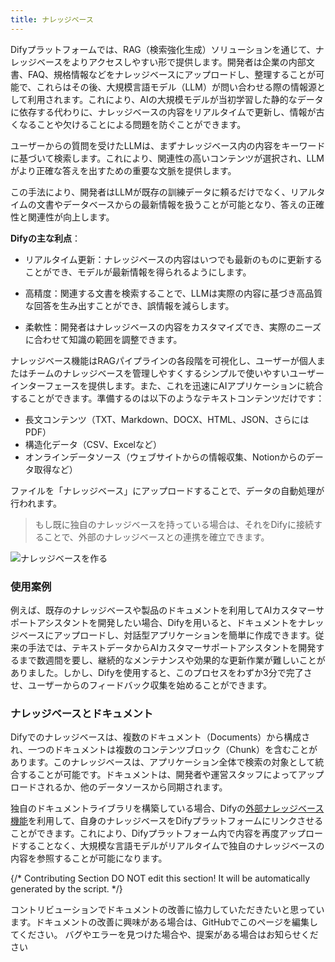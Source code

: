 ```yaml
---
title: ナレッジベース
---
```


Difyプラットフォームでは、RAG（検索強化生成）ソリューションを通じて、ナレッジベースをよりアクセスしやすい形で提供します。開発者は企業の内部文書、FAQ、規格情報などをナレッジベースにアップロードし、整理することが可能で、これらはその後、大規模言語モデル（LLM）が問い合わせる際の情報源として利用されます。これにより、AIの大規模モデルが当初学習した静的なデータに依存する代わりに、ナレッジベースの内容をリアルタイムで更新し、情報が古くなることや欠けることによる問題を防ぐことができます。

ユーザーからの質問を受けたLLMは、まずナレッジベース内の内容をキーワードに基づいて検索します。これにより、関連性の高いコンテンツが選択され、LLMがより正確な答えを出すための重要な文脈を提供します。

この手法により、開発者はLLMが既存の訓練データに頼るだけでなく、リアルタイムの文書やデータベースからの最新情報を扱うことが可能となり、答えの正確性と関連性が向上します。

**Difyの主な利点**：

* リアルタイム更新：ナレッジベースの内容はいつでも最新のものに更新することができ、モデルが最新情報を得られるようにします。

* 高精度：関連する文書を検索することで、LLMは実際の内容に基づき高品質な回答を生み出すことができ、誤情報を減らします。

* 柔軟性：開発者はナレッジベースの内容をカスタマイズでき、実際のニーズに合わせて知識の範囲を調整できます。

ナレッジベース機能はRAGパイプラインの各段階を可視化し、ユーザーが個人またはチームのナレッジベースを管理しやすくするシンプルで使いやすいユーザーインターフェースを提供します。また、これを迅速にAIアプリケーションに統合することができます。準備するのは以下のようなテキストコンテンツだけです：

* 長文コンテンツ（TXT、Markdown、DOCX、HTML、JSON、さらにはPDF）
* 構造化データ（CSV、Excelなど）
* オンラインデータソース（ウェブサイトからの情報収集、Notionからのデータ取得など）

ファイルを「ナレッジベース」にアップロードすることで、データの自動処理が行われます。

> もし既に独自のナレッジベースを持っている場合は、それをDifyに接続することで、外部のナレッジベースとの連携を確立できます。

![ナレッジベースを作る](https://assets-docs.dify.ai/2024/12/081d73351099a73061fc201194fd2c0a.png)

### 使用案例

例えば、既存のナレッジベースや製品のドキュメントを利用してAIカスタマーサポートアシスタントを開発したい場合、Difyを用いると、ドキュメントをナレッジベースにアップロードし、対話型アプリケーションを簡単に作成できます。従来の手法では、テキストデータからAIカスタマーサポートアシスタントを開発するまで数週間を要し、継続的なメンテナンスや効果的な更新作業が難しいことがありました。しかし、Difyを使用すると、このプロセスをわずか3分で完了させ、ユーザーからのフィードバック収集を始めることができます。

### ナレッジベースとドキュメント

Difyでのナレッジベースは、複数のドキュメント（Documents）から構成され、一つのドキュメントは複数のコンテンツブロック（Chunk）を含むことがあります。このナレッジベースは、アプリケーション全体で検索の対象として統合することが可能です。ドキュメントは、開発者や運営スタッフによってアップロードされるか、他のデータソースから同期されます。

独自のドキュメントライブラリを構築している場合、Difyの[外部ナレッジベース機能](./connect-external-knowledge-base)を利用して、自身のナレッジベースをDifyプラットフォームにリンクさせることができます。これにより、Difyプラットフォーム内で内容を再度アップロードすることなく、大規模な言語モデルがリアルタイムで独自のナレッジベースの内容を参照することが可能になります。

{/*
Contributing Section
DO NOT edit this section!
It will be automatically generated by the script.
*/}

<CardGroup cols="2">
    <Card
        title="このページを編集する"
        icon="pen-to-square"
        href="https://github.com/langgenius/dify-docs-mintlify/edit/main/ja-jp/guides/knowledge-base/readme.mdx"
    >
        コントリビューションでドキュメントの改善に協力していただきたいと思っています。ドキュメントの改善に興味がある場合は、GitHubでこのページを編集してください。
    </Card>
    <Card
        title="問題を報告する"
        icon="github"
        href="https://github.com/langgenius/dify-docs-mintlify/issues/new?title=ドキュメントの問題%3A%20&body=%23%23%20問題の説明%0A%3C%21--%20発見した問題について簡単に説明してください%20--%3E%0A%0A%23%23%20ページリンク%0Ahttps%3A%2F%2Fgithub.com%2Flanggenius%2Fdify-docs-mintlify%2Fblob%2Fmain%2Fja-jp/guides/knowledge-base%2Freadme.mdx%0A%0A%23%23%20提案される変更%0A%3C%21--%20特定の変更案がある場合は、ここで説明してください%20--%3E%0A%0A%3C%21--%20ドキュメントの品質向上にご協力いただきありがとうございます！%20--%3E"
    >
        バグやエラーを見つけた場合や、提案がある場合はお知らせください
    </Card>
</CardGroup>
